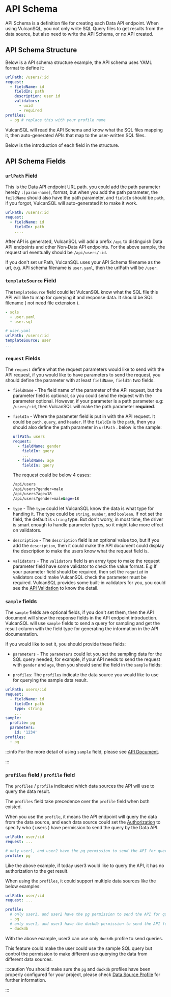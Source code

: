 # API Schema

API Schema is a definition file for creating each Data API endpoint. When using VulcanSQL, you not only write SQL Query files to get results from the data source, but also need to write the API Schema, or no API created.

## API Schema Structure

Below is a API schema structure example, the API schema uses YAML format to define it:

```yaml
urlPath: /users/:id
request:
  - fieldName: id
    fieldIn: path
    description: user id
    validators:
      - uuid
      - required
profiles:
  - pg # replace this with your profile name
```

VulcanSQL will read the API Schema and know what the SQL files mapping it, then auto-generated APIs that map to the user-written SQL files.

Below is the introduction of each field in the structure.

## API Schema Fields

### `urlPath` Field

This is the Data API endpoint URL path. you could add the path parameter hereby `:[param-name]`, format, but when you add the path parameter, the `feildName` should also have the path parameter, and `fieldIn` should be `path`, if you forgot, VulcanSQL will auto-generated it to make it work.

```yaml
urlPath: /users/:id
request:
  - fieldName: id
    fieldIn: path
    ....
```

After API is generated, VulcanSQL will add a prefix `/api` to distinguish Data API endpoints and other Non-Data API endpoints. For the above sample, the request url eventually should be `/api/users/:id`.

If you don't set urlPath, VulcanSQL uses your API Schema filename as the url, e.g. API schema filename is `user.yaml`, then the urlPath will be `/user`.

### `templateSource` Field

The`templateSource` field could let VulcanSQL know what the SQL file this API will like to map for querying it and response data. It should be SQL filename ( not need file extension ).

```yaml
- sqls
  - user.yaml
  - user.sql

# user.yaml
urlPath: /users/:id
templateSource: user
...
```

### `request` Fields

The `request` define what the request parameters would like to send with the API request, if you would like to have parameters to send the request, you should define the parameter with at least `fieldName`, `fieldIn` two fields.

- `fieldName` - The field name of the parameter of the API request, but the parameter field is optional, so you could send the request with the parameter optional. However, if your parameter is a path parameter e.g: `/users/:id`, then VulcanSQL will make the path parameter **required**.
- `fieldIn` - Where the parameter field is put in with the API request. It could be `path`, `query`, and `header`. If the `fieldIn` is the `path`, then you should also define the path parameter in `urlPath` . below is the sample:

  ```yaml
  urlPath: users
  request:
    - fieldName: gender
      fieldIn: query
      ...
    - fieldName: age
      fieldIn: query
  ```

  The request could be below 4 cases:

  ```bash
  /api/users
  /api/users?gender=male
  /api/users?age=18
  /api/users?gender=male&age=18

  ```

- `type` - The `type` could let VulcanSQL know the data is what type for handing it. The type could be `string`, `number`, and `boolean`.
  If not set the field, the default is `string` type. But don't worry, in most time, the driver is smart enough to handle parameter types, so it might take more effect on validators.
- `description` - The `description` field is an optional value too, but if you add the `description`, then it could make the API document could display the description to make the users know what the request field is.
- `validators` - The `validators` field is an array type to make the request parameter field have some validator to check the value format. E.g If your parameter field should be required, then set the `requried` in validators could make VulcanSQL check the parameter must be required. VulcanSQL provides some built-in validators for you, you could see the [API Validation](../develop/validator) to know the detail.

### `sample` fields

The `sample` fields are optional fields, if you don't set them, then the API document will show the response fields in the API endpoint introduction. VulcanSQL will use `sample` fields to send a query for sampling and get the result column with the field type for generating the information in the API documentation.

If you would like to set it, you should provide these fields:

- `parameters` - The `parameters` could let you set the sampling data for the SQL query needed, for example, if your API needs to send the request with `gender` and `age`, then you should send the field in the `sample` fields:

- `profiles`: The `profiles` indicate the data source you would like to use for querying the sample data result.

```yaml
urlPath: users/:id
request:
  - fieldName: id
    fieldIn: path
    type: string
    ...
sample:
  profile: pg
  parameters:
    id: '1234'
profiles:
  - pg
```

:::info
For the more detail of using `sample` field, please see [API Document](../develop/api-doc#setting-sampler).

:::

### `profiles` field / `profile` field

The `profiles` / `profile` indicated which data sources the API will use to query the data result.

The `profiles` field take precedence over the `profile` field when both existed.

When you use the `profile`, it means the API endpoint will query the data from the data source, and each data source could set the [Authorization](../data-privacy/authz) to specify who ( users ) have permission to send the query by the Data API.

```yaml
urlPath: user/:id
request: ...

# only user1, and user2 have the pg permission to send the API for querying.
profile: pg
```

Like the above example, if today user3 would like to query the API, it has no authorization to the get result.

When using the `profiles`, it could support multiple data sources like the below examples:

```yaml
urlPath: user/:id
request: ...

profile:
  # only user1, and user2 have the pg permission to send the API for querying.
  - pg
  # only user1, and user3 have the duckdb permission to send the API for querying.
  - duckdb
```

With the above example, user3 can use only `duckdb` profile to send queries.

This feature could make the user could use the sample SQL query but control the permission to make different use querying the data from different data sources.

:::caution
You should make sure the `pg` and `duckdb` profiles have been properly configured for your project, please check [Data Source Profile](./data-source-profile) for further information.

:::
